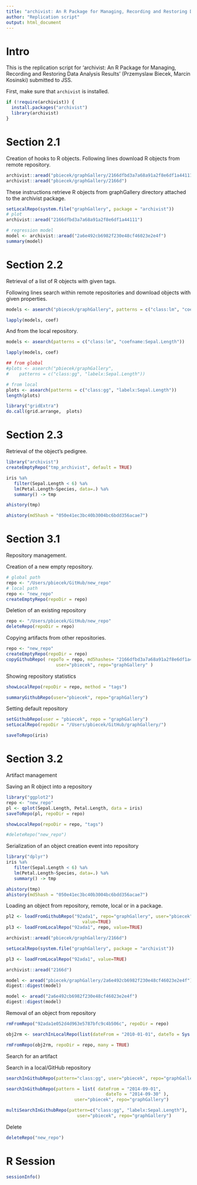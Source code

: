 ```yaml
---
title: "archivist: An R Package for Managing, Recording and Restoring Data Analysis Results"
author: "Replication script"
output: html_document
---
```


# Intro

This is the replication script for 'archivist: An R Package for Managing, Recording and Restoring Data Analysis Results' (Przemyslaw Biecek, Marcin Kosinski) submitted to JSS. 

First, make sure that `archivist` is installed.

```r
if (!require(archivist)) {
  install.packages("archivist")
  library(archivist)
}
```

# Section 2.1

Creation of hooks to R objects.
Following lines download R objects from remote repository.

```r
archivist::aread("pbiecek/graphGallery/2166dfbd3a7a68a91a2f8e6df1a44111")
archivist::aread("pbiecek/graphGallery/2166d")
```

These instructions retrieve R objects from graphGallery directory attached to the archivist package.

```r
setLocalRepo(system.file("graphGallery", package = "archivist"))
# plot
archivist::aread("2166dfbd3a7a68a91a2f8e6df1a44111")

# regression model
model <- archivist::aread("2a6e492cb6982f230e48cf46023e2e4f")
summary(model)
```



# Section 2.2

Retrieval of a list of R objects with given tags.

Following lines search within remote repositories and download objects with given properties.

```r
models <- asearch("pbiecek/graphGallery", patterns = c("class:lm", "coefname:Sepal.Length"))

lapply(models, coef)
```

And from the local repository.

```r
models <- asearch(patterns = c("class:lm", "coefname:Sepal.Length"))

lapply(models, coef)
```

```r
## from global
#plots <- asearch("pbiecek/graphGallery", 
#    patterns = c("class:gg", "labelx:Sepal.Length"))

# from local
plots <- asearch(patterns = c("class:gg", "labelx:Sepal.Length"))
length(plots)

library("gridExtra")
do.call(grid.arrange,  plots)
```

# Section 2.3

Retrieval of the object's pedigree.


```r
library("archivist")
createEmptyRepo("tmp_archivist", default = TRUE)

iris %a%
   filter(Sepal.Length < 6) %a%
   lm(Petal.Length~Species, data=.) %a%
   summary() -> tmp

ahistory(tmp)

ahistory(md5hash = "050e41ec3bc40b3004bc6bdd356acae7")
```

# Section 3.1

Repository management.

Creation of a new empty repository.

```r
# global path
repo <- "/Users/pbiecek/GitHub/new_repo"
# local path
repo <- "new_repo"
createEmptyRepo(repoDir = repo)
```

Deletion of an existing repository


```r
repo <- "/Users/pbiecek/GitHub/new_repo"
deleteRepo(repoDir = repo)
```


Copying artifacts from other repositories.

```r
repo <- "new_repo"
createEmptyRepo(repoDir = repo)
copyGithubRepo( repoTo = repo, md5hashes= "2166dfbd3a7a68a91a2f8e6df1a44111", 
                   user="pbiecek", repo="graphGallery" )
```

Showing repository statistics


```r
showLocalRepo(repoDir = repo, method = "tags")
```

```r
summaryGithubRepo(user="pbiecek", repo="graphGallery") 
```

Setting default repository

```r
setGithubRepo(user = "pbiecek", repo = "graphGallery")
setLocalRepo(repoDir = "/Users/pbiecek/GitHub/graphGallery/")

saveToRepo(iris)
```


# Section 3.2

Artifact management

Saving an R object into a repository

```r
library("ggplot2")
repo <- "new_repo"
pl <- qplot(Sepal.Length, Petal.Length, data = iris)
saveToRepo(pl, repoDir = repo)

showLocalRepo(repoDir = repo, "tags")

#deleteRepo("new_repo")
```


Serialization of an object creation event into repository

```r
library("dplyr")
iris %a%
   filter(Sepal.Length < 6) %a%
   lm(Petal.Length~Species, data=.) %a%
   summary() -> tmp

ahistory(tmp)
ahistory(md5hash = "050e41ec3bc40b3004bc6bdd356acae7")
```

Loading an object from repository, remote, local or in a package.

```r
pl2 <- loadFromGithubRepo("92ada1", repo="graphGallery", user="pbiecek", 
                             value=TRUE)
pl3 <- loadFromLocalRepo("92ada1", repo, value=TRUE)

archivist::aread("pbiecek/graphGallery/2166d")

setLocalRepo(system.file("graphGallery", package = "archivist"))

pl3 <- loadFromLocalRepo("92ada1", value=TRUE)

archivist::aread("2166d")
```

```r
model <- aread("pbiecek/graphGallery/2a6e492cb6982f230e48cf46023e2e4f")
digest::digest(model)

model <- aread("2a6e492cb6982f230e48cf46023e2e4f")
digest::digest(model)
```

Removal of an object from repository

```r
rmFromRepo("92ada1e052d4d963e5787bfc9c4b506c", repoDir = repo)

obj2rm <- searchInLocalRepo(list(dateFrom = "2010-01-01", dateTo = Sys.Date()-30), repoDir = repo)

rmFromRepo(obj2rm, repoDir = repo, many = TRUE)
```

Search for an artifact

Search in a local/GitHub repository

```r
searchInGithubRepo(pattern="class:gg", user="pbiecek", repo="graphGallery")

searchInGithubRepo(pattern = list( dateFrom = "2014-09-01", 
                                      dateTo = "2014-09-30" ),
                          user="pbiecek", repo="graphGallery")

multiSearchInGithubRepo(pattern=c("class:gg", "labelx:Sepal.Length"),
                           user="pbiecek", repo="graphGallery")	
```

Delete

```r
deleteRepo("new_repo")
```


# R Session

```r
sessionInfo()
```


